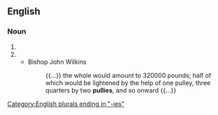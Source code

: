 ==English==

===Noun===
{{head|en|noun plural form}}

# {{plural of|pully|lang=en}}
# {{plural of|pulley|lang=en}}
#* Bishop John Wilkins
#*: {{...}} the whole would amount to 320000 pounds; half of which would be lightened by the help of one pulley, three quarters by two '''pullies''', and so onward {{...}}

[[Category:English plurals ending in "-ies"]]